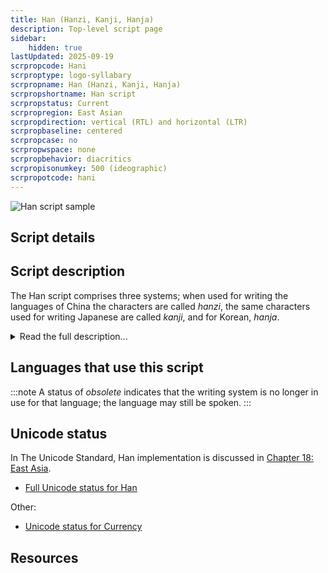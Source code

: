 ```yaml
---
title: Han (Hanzi, Kanji, Hanja)
description: Top-level script page
sidebar:
    hidden: true
lastUpdated: 2025-09-19
scrpropcode: Hani
scrproptype: logo-syllabary
scrpropname: Han (Hanzi, Kanji, Hanja)
scrpropshortname: Han script
scrpropstatus: Current
scrpropregion: East Asian
scrpropdirection: vertical (RTL) and horizontal (LTR)
scrpropbaseline: centered
scrpropcase: no
scrpropwspace: none
scrpropbehavior: diacritics
scrpropisonumkey: 500 (ideographic)
scrpropotcode: hani
---
```



![Han script sample](../images/hani-sample.png)

## Script details

<ScriptDetails />

## Script description

The Han script comprises three systems; when used for writing the languages of China the characters are called _hanzi_, the same characters used for writing Japanese are called _kanji_, and for Korean, _hanja_.

<details>
<summary>Read the full description...</summary>It is commonly assumed that the Sinitic languages (Chinese languages) are monosyllabic, and that one written character = one syllable = one word. However, there are many polysyllabic words in both the ancient and modern lexicons, and the average length of a word in Mandarin is two syllables. These words are represented using combinations of characters, each representing one syllable. There are some exceptions to this rule, in the form of unofficial but widely used single characters representing polysyllabic Chinese words, such as _túshūguăn_ 'library' and _wèntí_ 'question'. This is common when the characters are used for writing Japanese, due to different phonological rules governing the language. A single character may frequently represent a polysyllabic word in Japanese and some of the other languages for which Han characters are used.

Chinese writing is believed to be the oldest form of writing in East Asia, having apparently been spontaneously created during the second half of the second millennium BC. There is no evidence of any other writing in use in the area at this time, nor of any outside influence from a literate society. The earliest inscriptions were on bones and shells used in divination during the Shang dynasty (1600-1046 BC), and employed a set of logographic symbols now known as the Oracle Bone Script. Although these symbols have been extinct since the end of the Bronze Age, the modern Han characters are direct descendants from these.

Han writing is still sometimes referred to as logographic, but most linguists and sinographers (scholars of Chinese) agree that the script might be best described as a phonetically imprecise syllabary with strong semantic qualities. The script functions differently from a purely phonetic script such as an alphabet in that a single character can regularly carry semantic weight in and of itself without needing to be combined with other elements. In addition, the same sound can be represented by different symbols. For example, the word _yī_ is the Modern Standard Mandarin pronunciation of the words meaning 'one', 'clothing', 'depend on', and regional pronunciations of 'he/she', but each of these is represented by a different character. It may be that in earlier varieties of the language these words were pronounced differently but over time have collapsed into a single sound.

There have been numerous attempts to classify Han characters by phonetic rather than semantic criteria, notably, Berhnard Karlgren's work in the 1920s-40s and Zhou Youguang's in the 1970s. Most attempts have identified 850-1250 phonetic elements. Although the characters are made up of recurring phonetic components, their shapes and proportions change in combination, so each character is a discrete entity and must be stored as such in the user's memory or in a font. There are estimated to be 60,000 Han characters comprising the full set, but a competent grasp of approximately 2,500 characters is considered by educators to be essential for basic reading and writing skills, and about 5,200 characters are estimated to account for over 99% of the characters used in typical texts. The _Xīnhuá zìdiăn_ (New China Character Dictionary) lists 8,075 characters. The canonical order of signs arranges them according to semantic classifications ranging from specific to general; signs related to mankind, minerals, height etc.

There are two styles of Han characters used for writing Chinese and the languages of China; the traditional forms used throughout the Chinese-speaking world from the 5th century AD until 1949, and the simplified forms which replaced them in the People's Republic of China and Singapore since 1949. Traditional Han is still used in Taiwan, Hong Kong and Macau, and for aesthetic purposes elsewhere in East Asia.
</details>

## Languages that use this script

:::note
A status of _obsolete_ indicates that the writing system is no longer in use for that language; the language may still be spoken.
:::

<WsList script='Hani' wsMax='5' />

## Unicode status

In The Unicode Standard, Han implementation is discussed in [Chapter 18: East Asia](https://www.unicode.org/versions/latest/core-spec/chapter-18/#G29086).

- [Full Unicode status for Han](/scrlang/unicode/hani-unicode)


Other:

- [Unicode status for Currency](/scrlang/unicode/x-currency-unicode)


## Resources

<ScriptResources detailSummary='seemore' />

